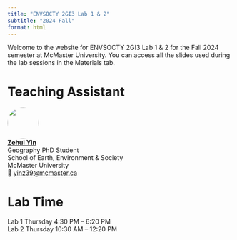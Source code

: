 ```yaml
---
title: "ENVSOCTY 2GI3 Lab 1 & 2"
subtitle: "2024 Fall"
format: html
---
```


Welcome to the website for ENVSOCTY 2GI3 Lab 1 & 2 for the Fall 2024 semester at
McMaster University. You can access all the slides used during the lab sessions
in the Materials tab.

# Teaching Assistant

![](./images/Headshot_square.png){fig-align="left" style="object-fit: cover;width:5em;height:5em;border-radius: 50%;"}  
**[Zehui Yin](https://zehuiyin.github.io)**<br/>
Geography PhD Student<br/>
School of Earth, Environment & Society<br/>
McMaster University<br/>
📧 [yinz39@mcmaster.ca](mailto:yinz39@mcmaster.ca)

# Lab Time

Lab 1 Thursday 4:30 PM – 6:20 PM<br/>
Lab 2 Thursday 10:30 AM – 12:20 PM
